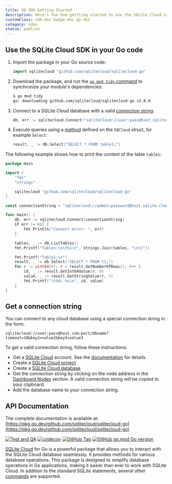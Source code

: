 ```yaml
---
title: GO SDK Getting Started
description: Here's the how gettting started to use the SQLite Cloud in your Go code.
customClass: sdk-doc badge-doc go-doc
category: sdks
status: publish
---
```


## Use the SQLite Cloud SDK in your Go code  

1. Import the package in your Go source code:

    ```go
    import sqlitecloud "github.com/sqlitecloud/sqlitecloud-go"
    ```

2. Download the package, and run the [`go mod tidy` command](https://go.dev/ref/mod#go-mod-tidy) to synchronize your module's dependencies:

    ```bash
    $ go mod tidy 
    go: downloading github.com/sqlitecloud/sqlitecloud-go v1.0.0
    ```

3. Connect to a SQLite Cloud database with a valid [connection string](#get-a-connection-string):

    ```go
    db, err := sqlitecloud.Connect("sqlitecloud://user:pass@host.sqlite.cloud:port/dbname")
    ```

4. Execute queries using a [method](#api-documentation) defined on the `SQCloud` struct, for example `Select`:

    ```go
    result, _ := db.Select("SELECT * FROM table1;")
    ```

The following example shows how to print the content of the table `table1`:

```go
package main

import (
    "fmt"
    "strings"

    sqlitecloud "github.com/sqlitecloud/sqlitecloud-go"
)

const connectionString = "sqlitecloud://admin:password@host.sqlite.cloud:8860/dbname.sqlite"

func main() {
    db, err := sqlitecloud.Connect(connectionString)
    if err != nil {
        fmt.Println("Connect error: ", err)
    }

    tables, _ := db.ListTables()
    fmt.Printf("Tables:\n\t%s\n", strings.Join(tables, "\n\t"))

    fmt.Printf("Table1:\n")
    result, _ := db.Select("SELECT * FROM t1;")
    for r := uint64(0); r < result.GetNumberOfRows(); r++ {
        id, _ := result.GetInt64Value(r, 0)
        value, _ := result.GetStringValue(r, 1)
        fmt.Printf("\t%d: %s\n", id, value)
    }
}
```

## Get a connection string

You can connect to any cloud database using a special connection string in the form:

```
sqlitecloud://user:pass@host.com:port/dbname?timeout=10&key2=value2&key3=value3
```

To get a valid connection string, follow these instructions:

- Get a [SQLite Cloud](https://sqlitecloud.io/) account. See the [documentation](https://docs.sqlitecloud.io/docs/introduction/login) for details.
- Create a [SQLite Cloud project](https://docs.sqlitecloud.io/docs/introduction/projects)
- Create a [SQLite Cloud database](https://docs.sqlitecloud.io/docs/introduction/databases)
- Get the connection string by clicking on the node address in the [Dashboard Nodes](https://docs.sqlitecloud.io/docs/introduction/nodes) section. A valid connection string will be copied to your clipboard.
- Add the database name to your connection string.

## API Documentation

The complete documentation is available at: [https://pkg.go.dev/github.com/sqlitecloud/sqlitecloud-go](https://pkg.go.dev/github.com/sqlitecloud/sqlitecloud-go)

[![Test and QA](https://github.com/sqlitecloud/sqlitecloud-go/actions/workflows/testing.yaml/badge.svg?branch=main)](https://github.com/sqlitecloud/sqlitecloud-go/actions/workflows/testing.yaml)
[![codecov](https://codecov.io/gh/sqlitecloud/sqlitecloud-go/graph/badge.svg?token=5MAG3G4X01)](https://codecov.io/gh/sqlitecloud/sqlitecloud-go)
[![GitHub Tag](https://img.shields.io/github/v/tag/sqlitecloud/sqlitecloud-go?label=version&link=https%3A%2F%2Fpkg.go.dev%2Fgithub.com%2Fsqlitecloud%2Fsqlitecloud-go)](https://pkg.go.dev/github.com/sqlitecloud/sqlitecloud-go)
[![GitHub go.mod Go version](https://img.shields.io/github/go-mod/go-version/sqlitecloud/sqlitecloud-go?link=https%3A%2F%2Fpkg.go.dev%2Fgithub.com%2Fsqlitecloud%2Fsqlitecloud-go)](https://pkg.go.dev/github.com/sqlitecloud/sqlitecloud-go)

[SQLite Cloud](https://sqlitecloud.io) for Go is a powerful package that allows you to interact with the SQLite Cloud database seamlessly. It provides methods for various database operations. This package is designed to simplify database operations in Go applications, making it easier than ever to work with SQLite Cloud. In addition to the standard SQLite statements, several other [commands](https://docs.sqlitecloud.io/docs/commands) are supported.

